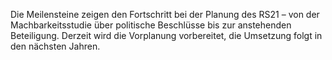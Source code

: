 Die Meilensteine zeigen den Fortschritt bei der Planung des RS21 – von der Machbarkeitsstudie über politische Beschlüsse bis zur anstehenden Beteiligung. Derzeit wird die Vorplanung vorbereitet, die Umsetzung folgt in den nächsten Jahren.
